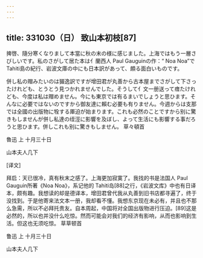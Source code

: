 ```yaml
---
---
---
```

title: 331030（日） 致山本初枝[87]
---




捭啓、隨分寒くなりまして本當に秋の末の様に感じました。上海ではもう一層さびしいです。私のさがして居た本は亻蘭西人 Paul Gauguinの作：“ Noa Noa”で Tahiti島の紀行、岩波文庫の中にも日本訳があって、頗る面白いものです。

併し私の赗みたいのは猸逸訳ですが增田君が丸善から古本屋までさがして下さったけれども、とうとう見つかれませんでした。そうして亻文一册送って瘄たけれども、今度は私は赗めません。今にも東京では有るまいでしょうと思ひます。そんなに必要ではないのですから御友達に賴む必要も有りません。今週からは支那では全國の出版物に牷する厙迫が始まります。これも必然のことですから别に驚きもしませんが併し私達の绖涇に影響を及ぼし、よって生活にも影響する事だろうと思ひます。併しこれも别に驚きもしません。 草々頓首

魯迅 上 十月三十日

山本夫人几下

[译文]

拜启：天已很冷，真有秋末之感了。上海更加寂寞了。我找的书是法国人 Paul Gauguin所著《Noa Noa》，系记他的 Tahiti岛[88]之行，《岩波文库》中也有日译本，颇有趣。我想读的却是德译本，增田君曾代我从丸善到旧书店都寻遍了，终于没找到。于是他寄来法文本一册，我却看不懂。我想东京现在未必有，并且也不那么急需，所以不必拜托贵友。自本周起，中国将对全国出版物进行压迫。[89]这是必然的，所以也并没什么吃惊。然而可能会对我们的经济有影响，从而也影响到生活。但这也无须吃惊。 草草顿首

鲁迅 上 十月三十日

山本夫人几下